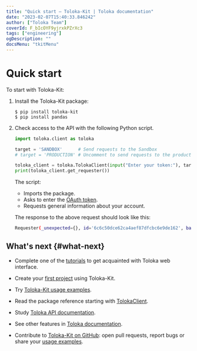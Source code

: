 ```yaml
---
title: "Quick start — Toloka-Kit | Toloka documentation"
date: "2023-02-07T15:40:33.846242"
author: ["Toloka Team"]
coverId: F_bIcOYF9yjrxkPZrXc3
tags: ["engineering"]
ogDescription: ""
docsMenu: "tkitMenu"
---
```


# Quick start

To start with Toloka-Kit:

1. Install the Toloka-Kit package:

    ```shell
    $ pip install toloka-kit
    $ pip install pandas
    ```

1. Check access to the API with the following Python script.

    ```python
    import toloka.client as toloka

    target = 'SANDBOX'      # Send requests to the Sandbox
    # target = 'PRODUCTION' # Uncomment to send requests to the production version

    toloka_client = toloka.TolokaClient(input("Enter your token:"), target)
    print(toloka_client.get_requester())
    ```

    The script:

    - Imports the package.
    - Asks to enter the [OAuth token](/docs-new/toloka-kit/registration#oauth-token).
    - Requests general information about your account.

    The response to the above request should look like this:

    ```bash
    Requester(_unexpected={}, id='6c6c50dce62ca4aef87dfcbc6e9de162', balance=Decimal('1.0000'), public_name={'EN': 'John Smith'}, company=None)
    ```

## What's next {#what-next}

- Complete one of the [tutorials](/docs-new/tutorials/usecases) to get acquainted with Toloka web interface.

- Create your [first project](/docs-new/toloka-kit/recipes/learn-basics) using Toloka-Kit.

- Try [Toloka-Kit usage examples](/docs-new/toloka-kit/recipes/use-cases).

- Read the package reference starting with [TolokaClient](/docs-new/toloka-kit/reference/toloka.client.TolokaClient).

- Study [Toloka API documentation](/docs-new/api/).

- See other features in [Toloka documentation](/docs-new/guide/overview).

- Contribute to [Toloka-Kit on GitHub](https://github.com/Toloka/toloka-kit): open pull requests, report bugs or share your [usage examples](https://github.com/Toloka/toloka-kit/tree/main/examples#need-more-examples).
